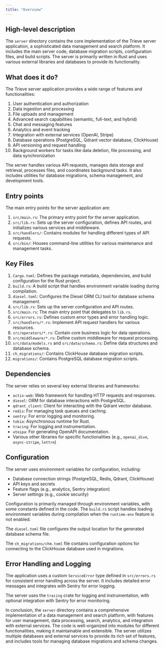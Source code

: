 ```yaml
---
title: "Overview"
---
```


## High-level description
The `server` directory contains the core implementation of the Trieve server application, a sophisticated data management and search platform. It includes the main server code, database migration scripts, configuration files, and build scripts. The server is primarily written in Rust and uses various external libraries and databases to provide its functionality.

## What does it do?
The Trieve server application provides a wide range of features and functionalities:

1. User authentication and authorization
2. Data ingestion and processing
3. File uploads and management
4. Advanced search capabilities (semantic, full-text, and hybrid)
5. Chat and messaging features
6. Analytics and event tracking
7. Integration with external services (OpenAI, Stripe)
8. Database operations (PostgreSQL, Qdrant vector database, ClickHouse)
9. API versioning and request handling
10. Background workers for tasks like data deletion, file processing, and data synchronization

The server handles various API requests, manages data storage and retrieval, processes files, and coordinates background tasks. It also includes utilities for database migrations, schema management, and development tools.

## Entry points
The main entry points for the server application are:

1. `src/main.rs`: The primary entry point for the server application.
2. `src/lib.rs`: Sets up the server configuration, defines API routes, and initializes various services and middleware.
3. `src/handlers/`: Contains modules for handling different types of API requests.
4. `src/bin/`: Houses command-line utilities for various maintenance and management tasks.

## Key Files
1. `Cargo.toml`: Defines the package metadata, dependencies, and build configuration for the Rust project.
2. `build.rs`: A build script that handles environment variable loading during compilation.
3. `diesel.toml`: Configures the Diesel ORM CLI tool for database schema management.
4. `src/lib.rs`: Sets up the server configuration and API routes.
5. `src/main.rs`: The main entry point that delegates to `lib.rs`.
6. `src/errors.rs`: Defines custom error types and error handling logic.
7. `src/handlers/*.rs`: Implement API request handlers for various resources.
8. `src/operators/*.rs`: Contain core business logic for data operations.
9. `src/middleware/*.rs`: Define custom middleware for request processing.
10. `src/data/models.rs` and `src/data/schema.rs`: Define data structures and database schema.
11. `ch_migrations/`: Contains ClickHouse database migration scripts.
12. `migrations/`: Contains PostgreSQL database migration scripts.

## Dependencies
The server relies on several key external libraries and frameworks:

- `actix-web`: Web framework for handling HTTP requests and responses.
- `diesel`: ORM for database interactions with PostgreSQL.
- `qdrant_client`: Client for interacting with the Qdrant vector database.
- `redis`: For managing task queues and caching.
- `sentry`: For error logging and monitoring.
- `tokio`: Asynchronous runtime for Rust.
- `tracing`: For logging and instrumentation.
- `utoipa`: For generating OpenAPI documentation.
- Various other libraries for specific functionalities (e.g., `openai_dive`, `async-stripe`, `lettre`)

## Configuration
The server uses environment variables for configuration, including:

- Database connection strings (PostgreSQL, Redis, Qdrant, ClickHouse)
- API keys and secrets
- Feature flags (e.g., analytics, Sentry integration)
- Server settings (e.g., cookie security)

Configuration is primarily managed through environment variables, with some constants defined in the code. The `build.rs` script handles loading environment variables during compilation when the `runtime-env` feature is not enabled.

The `diesel.toml` file configures the output location for the generated database schema file.

The `ch_migrations/chm.toml` file contains configuration options for connecting to the ClickHouse database used in migrations.

## Error Handling and Logging
The application uses a custom `ServiceError` type defined in `src/errors.rs` for consistent error handling across the server. It includes detailed error messages and integrates with Sentry for error logging.

The server uses the `tracing` crate for logging and instrumentation, with optional integration with Sentry for error monitoring.

In conclusion, the `server` directory contains a comprehensive implementation of a data management and search platform, with features for user management, data processing, search, analytics, and integration with external services. The code is well-organized into modules for different functionalities, making it maintainable and extensible. The server utilizes multiple databases and external services to provide its rich set of features, and includes tools for managing database migrations and schema changes.
